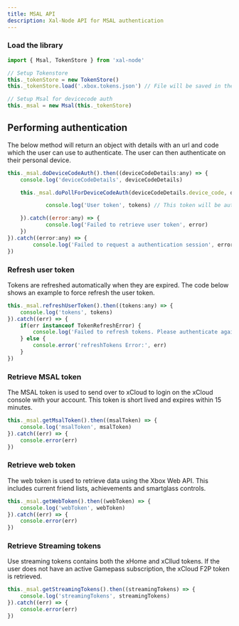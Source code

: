 ```yaml
---
title: MSAL API
description: Xal-Node API for MSAL authentication
---
```


### Load the library

```js
import { Msal, TokenStore } from 'xal-node'

// Setup Tokenstore
this._tokenStore = new TokenStore()
this._tokenStore.load('.xbox.tokens.json') // File will be saved in the current working directory when using relative paths

// Setup Msal for devicecode auth
this._msal = new Msal(this._tokenStore)
```

## Performing authentication

The below method will return an object with details with an url and code which the user can use to authenticate. The user can then authenticate on their personal device.

```js
this._msal.doDeviceCodeAuth().then((deviceCodeDetails:any) => {
    console.log('deviceCodeDetails', deviceCodeDetails)

    this._msal.doPollForDeviceCodeAuth(deviceCodeDetails.device_code, deviceCodeDetails.expires_in * 1000).then((tokens:any) => {

            console.log('User token', tokens) // This token will be automatically saved in the TokenStore

    }).catch((error:any) => {
            console.log('Failed to retrieve user token', error)
    })
}).catch((error:any) => {
        console.log('Failed to request a authentication session', error)
})
```

### Refresh user token

Tokens are refreshed automatically when they are expired. The code below shows an example to force refresh the user token.

```js
this._msal.refreshUserToken().then((tokens:any) => {
    console.log('tokens', tokens)
}).catch((err) => {
    if(err instanceof TokenRefreshError) {
        console.log('Failed to refresh tokens. Please authenticate again. Error details:', err)
    } else {
        console.error('refreshTokens Error:', err)
    }
})
```

### Retrieve MSAL token

The MSAL token is used to send over to xCloud to login on the xCloud console with your account. This token is short lived and expires within 15 minutes.

```js
this._msal.getMsalToken().then((msalToken) => {
    console.log('msalToken', msalToken)
}).catch((err) => {
    console.error(err)
})
```

### Retrieve web token

The web token is used to retrieve data using the Xbox Web API. This includes current friend lists, achievements and smartglass controls.

```js
this._msal.getWebToken().then((webToken) => {
    console.log('webToken', webToken)
}).catch((err) => {
    console.error(err)
})
```

### Retrieve Streaming tokens

Use streaming tokens contains both the xHome and xCllud tokens. If the user does not have an active Gamepass subscription, the xCloud F2P token is retrieved.

```js
this._msal.getStreamingTokens().then((streamingTokens) => {
    console.log('streamingTokens', streamingTokens)
}).catch((err) => {
    console.error(err)
})
```